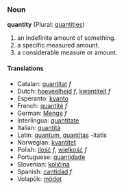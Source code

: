=== Noun ===
'''quantity''' (Plural: [[quantities]])

# an indefinite amount of something.
# a specific measured amount.
# a considerable measure or amount.

==== Translations ====
*Catalan: [[quantitat]] ''f''
*Dutch: [[hoeveelheid]] ''f'', [[kwantiteit]] ''f''
*Esperanto: [[kvanto]]
*French: [[quantité]] ''f''
*German: [[Menge]] ''f''
*Interlingua: [[quantitate]]
*Italian: [[quantità]]
*Latin: [[quantum]], [[quantitas]] -itatis
*Norwegian: [[kvantitet]]
*Polish: [[ilość]] ''f'', [[wielkość]] ''f''
*Portuguese: [[quantidade]]
*Slovenian: [[količina]]
*Spanish: [[cantidad]] ''f''
*Volapük: [[mödot]]